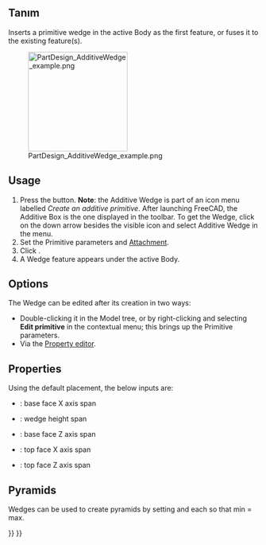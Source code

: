 <languages/>

{{Docnav
|[[PartDesign_AdditivePrism|Additive prism]]
|[[PartDesign_Pocket|Pocket]]
|[[PartDesign_Workbench|PartDesign]]
|IconL=PartDesign_AdditivePrism.svg
|IconR=PartDesign_Pocket.svg
|IconC=Workbench_PartDesign.svg
}}

{{GuiCommand
|Name=PartDesign AdditiveWedge
|MenuLocation=Part Design → Create an additive primitive → Additive Wedge
|Workbenches=[[PartDesign_Workbench|PartDesign]]
|Version=0.17
|SeeAlso=[[PartDesign_CompPrimitiveAdditive|PartDesign CompPrimitiveAdditive]], [[PartDesign_SubtractiveWedge|PartDesign SubtractiveWedge]]
}}

<span id="Description"></span>
== Tanım ==

Inserts a primitive wedge in the active Body as the first feature, or fuses it to the existing feature(s).

[[File:PartDesign_AdditiveWedge_example.png|200px]]

==Usage==

# Press the {{Button|[[Image:PartDesign AdditiveWedge.svg|24px]] '''Additive Wedge'''}} button. '''Note''': the Additive Wedge is part of an icon menu labelled ''Create an additive primitive''. After launching FreeCAD, the Additive Box is the one displayed in the toolbar. To get the Wedge, click on the down arrow besides the visible icon and select Additive Wedge in the menu.
# Set the Primitive parameters and [[Part_EditAttachment|Attachment]].
# Click {{Button|OK}}.
# A Wedge feature appears under the active Body.

==Options==

The Wedge can be edited after its creation in two ways:
* Double-clicking it in the Model tree, or by right-clicking and selecting '''Edit primitive''' in the contextual menu; this brings up the Primitive parameters.
* Via the [[Property_editor|Property editor]].

==Properties==

Using the default placement, the below inputs are:
*{{PropertyData|X min/max}}: base face X axis span
*{{PropertyData|Y min/max}}: wedge height span
*{{PropertyData|Z min/max}}: base face Z axis span
*{{PropertyData|X2 min/max}}: top face X axis span
*{{PropertyData|Z2 min/max}}: top face Z axis span

==Pyramids==

Wedges can be used to create pyramids by setting {{PropertyData|X2 min/max}} and {{PropertyData|Z2 min/max}} each so that min = max.


{{Docnav
|[[PartDesign_AdditivePrism|Additive prism]]
|[[PartDesign_Pocket|Pocket]]
|[[PartDesign_Workbench|PartDesign]]
|IconL=PartDesign_AdditivePrism.svg
|IconR=PartDesign_Pocket.svg
|IconC=Workbench_PartDesign.svg
}}

{{PartDesign_Tools_navi{{#translation:}}}}
{{Userdocnavi{{#translation:}}}}